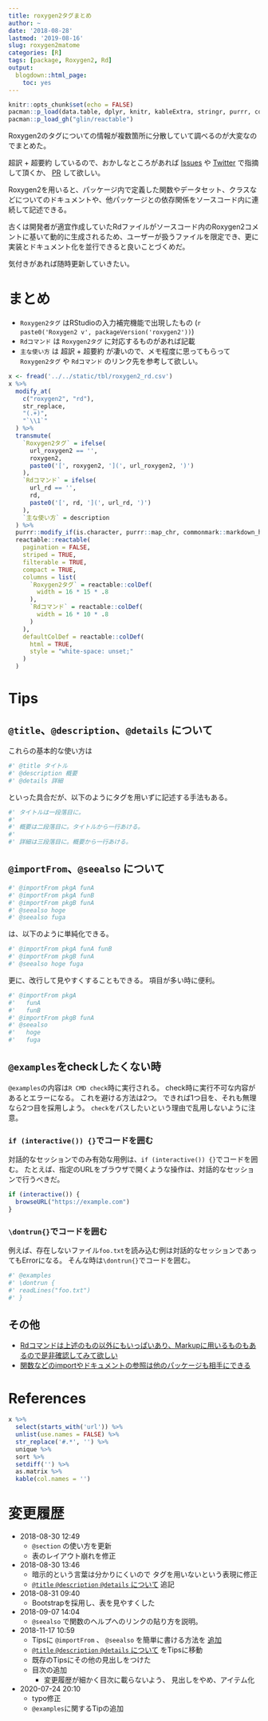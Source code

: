 ```yaml
---
title: roxygen2タグまとめ
author: ~
date: '2018-08-28'
lastmod: '2019-08-16'
slug: roxygen2matome
categories: [R]
tags: [package, Roxygen2, Rd]
output:
  blogdown::html_page:
    toc: yes
---
```


```r
knitr::opts_chunk$set(echo = FALSE)
pacman::p_load(data.table, dplyr, knitr, kableExtra, stringr, purrr, commonmark)
pacman::p_load_gh("glin/reactable")
```

Roxygen2のタグについての情報が複数箇所に分散していて調べるのが大変なのでまとめた。

超訳 + 超要約 しているので、おかしなところがあれば [Issues](https://github.com/atusy/blog/issues) や [Twitter](https://twitter.com/Atsushi776) で指摘して頂くか、 [PR](https://github.com/atusy/blog/pulls) して欲しい。

Roxygen2を用いると、パッケージ内で定義した関数やデータセット、クラスなどについてのドキュメントや、他パッケージとの依存関係をソースコード内に連続して記述できる。

古くは開発者が適宜作成していたRdファイルがソースコード内のRoxygen2コメントに基いて動的に生成されるため、ユーザーが扱うファイルを限定でき、更に実装とドキュメント化を並行できると良いことづくめだ。

気付きがあれば随時更新していきたい。

# まとめ {#matome}

- `Roxygen2タグ` はRStudioの入力補完機能で出現したもの (`r paste0('Roxygen2 v', packageVersion('roxygen2'))`)
- `Rdコマンド` は `Roxygen2タグ` に対応するものがあれば記載
- `主な使い方` は 超訳 + 超要約 が凄いので、メモ程度に思ってもらって `Roxygen2タグ` や `Rdコマンド` のリンク先を参考して欲しい。

```r
x <- fread('../../static/tbl/roxygen2_rd.csv')
x %>%
  modify_at(
    c("roxygen2", "rd"), 
    str_replace,
    "(.+)",
    "`\\1`"
  ) %>%
  transmute(
    `Roxygen2タグ` = ifelse(
      url_roxygen2 == '', 
      roxygen2, 
      paste0('[', roxygen2, '](', url_roxygen2, ')')
    ),
    `Rdコマンド` = ifelse(
      url_rd == '', 
      rd, 
      paste0('[', rd, '](', url_rd, ')')
    ),
    `主な使い方` = description
  ) %>%
  purrr::modify_if(is.character, purrr::map_chr, commonmark::markdown_html) %>%
  reactable::reactable(
    pagination = FALSE,
    striped = TRUE,
    filterable = TRUE,
    compact = TRUE,
    columns = list(
      `Roxygen2タグ` = reactable::colDef(
        width = 16 * 15 * .8
      ),
      `Rdコマンド` = reactable::colDef(
        width = 16 * 10 * .8
      )
    ),
    defaultColDef = reactable::colDef(
      html = TRUE,
      style = "white-space: unset;"
    )
  )
```


# Tips

## `@title`、`@description`、`@details` について {#title-description-details}

これらの基本的な使い方は

```r
#' @title タイトル
#' @description 概要
#' @details 詳細
```

といった具合だが、以下のようにタグを用いずに記述する手法もある。

```r
#' タイトルは一段落目に。
#'
#' 概要は二段落目に。タイトルから一行あける。
#'
#' 詳細は三段落目に。概要から一行あける。
```

## `@importFrom`、`@seealso` について {#simple-form}

```r
#' @importFrom pkgA funA
#' @importFrom pkgA funB
#' @importFrom pkgB funA
#' @seealso hoge
#' @seealso fuga
```

は、以下のように単純化できる。

```r
#' @importFrom pkgA funA funB
#' @importFrom pkgB funA
#' @seealso hoge fuga
```

更に、改行して見やすくすることもできる。
項目が多い時に便利。

```r
#' @importFrom pkgA 
#'   funA 
#'   funB
#' @importFrom pkgB funA
#' @seealso 
#'   hoge
#'   fuga
```

## `@examples`をcheckしたくない時 {#dontrun-examples}

`@examples`の内容は`R CMD check`時に実行される。
check時に実行不可な内容があるとエラーになる。
これを避ける方法は2つ。
できれば1つ目を、それも無理なら2つ目を採用しよう。
`check`をパスしたいという理由で乱用しないように注意。

### `if (interactive()) {}`でコードを囲む

対話的なセッションでのみ有効な用例は、`if (interactive()) {}`でコードを囲む。
たとえば、指定のURLをブラウザで開くような操作は、対話的なセッションで行うべきだ。

```r
if (interactive()) {
  browseURL("https://example.com")
}
```

### `\dontrun{}`でコードを囲む

例えば、存在しないファイル`foo.txt`を読み込む例は対話的なセッションであってもErrorになる。
そんな時は`\dontrun{}`でコードを囲む。

```r
#' @examples
#' \dontrun {
#' readLines("foo.txt")
#' }
```

## その他 {#and-more}

- [Rdコマンドは上述のもの以外にもいっぱいあり、Markupに用いるものもあるので是非確認してみて欲しい](https://cran.r-project.org/doc/manuals/R-exts.html)
- [関数などのimportやドキュメントの参照は他のパッケージも相手にできる](https://cran.r-project.org/web/packages/roxygen2/vignettes/rd.html)

# References

```r
x %>% 
  select(starts_with('url')) %>%
  unlist(use.names = FALSE) %>%
  str_replace('#.*', '') %>%
  unique %>%
  sort %>%
  setdiff('') %>%
  as.matrix %>%
  kable(col.names = '')
```

# 変更履歴 {#changelog}

- 2018-08-30 12:49
    - `@section` の使い方を更新 
    - 表のレイアウト崩れを修正
- 2018-08-30 13:46
    - 暗示的という言葉は分かりにくいので
      タグを用いないという表現に修正
    - [`@title` `@description` `@details` について](#title-description-details) 
      追記
- 2018-08-31 09:40
    - Bootstrapを採用し、表を見やすくした
- 2018-09-07 14:04
    - `@seealso` で関数のヘルプへのリンクの貼り方を説明。
- 2018-11-17 10:59
    - Tipsに `@importFrom` 、 `@seealso` を簡単に書ける方法を
      [追加](#simple-form)
    - [`@title` `@description` `@details` について](#title-description-details) 
      をTipsに移動
    - 既存のTipsにその他の見出しをつけた
    - 目次の追加
        - 変更履歴が細かく目次に載らないよう、
          見出しをやめ、アイテム化
- 2020-07-24 20:10
    - typo修正
    - `@examples`に関するTipの追加
